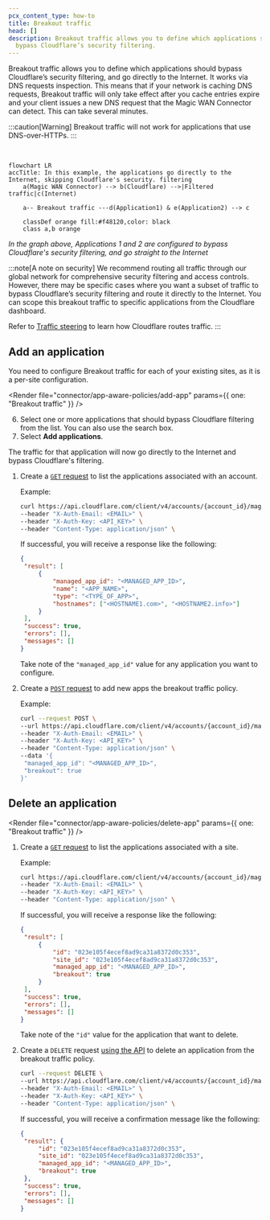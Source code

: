 ```yaml
---
pcx_content_type: how-to
title: Breakout traffic
head: []
description: Breakout traffic allows you to define which applications should
  bypass Cloudflare’s security filtering.
---
```



Breakout traffic allows you to define which applications should bypass Cloudflare’s security filtering, and go directly to the Internet. It works via DNS requests inspection. This means that if your network is caching DNS requests, Breakout traffic will only take effect after you cache entries expire and your client issues a new DNS request that the Magic WAN Connector can detect. This can take several minutes.

:::caution[Warning]
Breakout traffic will not work for applications that use DNS-over-HTTPs.
:::

<br />

```mermaid
flowchart LR
accTitle: In this example, the applications go directly to the Internet, skipping Cloudflare's security. filtering
    a(Magic WAN Connector) --> b(Cloudflare) -->|Filtered traffic|c(Internet)

    a-- Breakout traffic ---d(Application1) & e(Application2) --> c

    classDef orange fill:#f48120,color: black
    class a,b orange
```

_In the graph above, Applications 1 and 2 are configured to bypass Cloudflare's security filtering, and go straight to the Internet_

:::note[A note on security]
We recommend routing all traffic through our global network for comprehensive security filtering and access controls. However, there may be specific cases where you want a subset of traffic to bypass Cloudflare’s security filtering and route it directly to the Internet. You can scope this breakout traffic to specific applications from the Cloudflare dashboard.

Refer to [Traffic steering](/magic-wan/reference/traffic-steering/) to learn how Cloudflare routes traffic.
:::

## Add an application

You need to configure Breakout traffic for each of your existing sites, as it is a per-site configuration.

<Tabs syncKey="dashPlusAPI"> <TabItem label="Dashboard">

<Render
	file="connector/app-aware-policies/add-app"
	params={{ one: "Breakout traffic" }}
/>

6. Select one or more applications that should bypass Cloudflare filtering from the list. You can also use the search box.
7. Select **Add applications**.

The traffic for that application will now go directly to the Internet and bypass Cloudflare's filtering.

</TabItem> <TabItem label="API">

<Render file="connector/account-id-api-key" />

1. Create a [`GET` request](/api/operations/magic-account-apps-list-apps) to list the applications associated with an account.

   Example:

   ```bash
   curl https://api.cloudflare.com/client/v4/accounts/{account_id}/magic/apps \
   --header "X-Auth-Email: <EMAIL>" \
   --header "X-Auth-Key: <API_KEY>" \
   --header "Content-Type: application/json" \
   ```

   If successful, you will receive a response like the following:

   ```json
   {
   	"result": [
   		{
   			"managed_app_id": "<MANAGED_APP_ID>",
   			"name": "<APP_NAME>",
   			"type": "<TYPE_OF_APP>",
   			"hostnames": ["<HOSTNAME1.com>", "<HOSTNAME2.info>"]
   		}
   	],
   	"success": true,
   	"errors": [],
   	"messages": []
   }
   ```

   Take note of the `"managed_app_id"` value for any application you want to configure.

2. Create a [`POST` request](/api/operations/magic-site-app-configs-add-app-config) to add new apps the breakout traffic policy.

   Example:

   ```bash
   curl --request POST \
   --url https://api.cloudflare.com/client/v4/accounts/{account_id}/magic/sites/{site_id}/app_configs \
   --header "X-Auth-Email: <EMAIL>" \
   --header "X-Auth-Key: <API_KEY>" \
   --header "Content-Type: application/json" \
   --data '{
   	"managed_app_id": "<MANAGED_APP_ID>",
   	"breakout": true
   }'
   ```

</TabItem> </Tabs>

## Delete an application

<Tabs syncKey="dashPlusAPI"> <TabItem label="Dashboard">

<Render
	file="connector/app-aware-policies/delete-app"
	params={{ one: "Breakout traffic" }}
/>

</TabItem> <TabItem label="API">

<Render file="connector/account-id-api-key" />

1. Create a [`GET` request](/api/operations/magic-site-app-configs-list-app-configs) to list the applications associated with a site.

   Example:

   ```bash
   curl https://api.cloudflare.com/client/v4/accounts/{account_id}/magic/sites/{site_id}/app_configs \
   --header "X-Auth-Email: <EMAIL>" \
   --header "X-Auth-Key: <API_KEY>" \
   --header "Content-Type: application/json" \
   ```

   If successful, you will receive a response like the following:

   ```json
   {
   	"result": [
   		{
   			"id": "023e105f4ecef8ad9ca31a8372d0c353",
   			"site_id": "023e105f4ecef8ad9ca31a8372d0c353",
   			"managed_app_id": "<MANAGED_APP_ID>",
   			"breakout": true
   		}
   	],
   	"success": true,
   	"errors": [],
   	"messages": []
   }
   ```

   Take note of the `"id"` value for the application that want to delete.

2. Create a `DELETE` request [using the API](/api/operations/magic-site-app-configs-delete-app-config) to delete an application from the breakout traffic policy.

   ```bash
   curl --request DELETE \
   --url https://api.cloudflare.com/client/v4/accounts/{account_id}/magic/sites/{site_id}/app_configs/{id} \
   --header "X-Auth-Email: <EMAIL>" \
   --header "X-Auth-Key: <API_KEY>" \
   --header "Content-Type: application/json" \
   ```

   If successful, you will receive a confirmation message like the following:

   ```json
   {
   	"result": {
   		"id": "023e105f4ecef8ad9ca31a8372d0c353",
   		"site_id": "023e105f4ecef8ad9ca31a8372d0c353",
   		"managed_app_id": "<MANAGED_APP_ID>",
   		"breakout": true
   	},
   	"success": true,
   	"errors": [],
   	"messages": []
   }
   ```

</TabItem> </Tabs>
